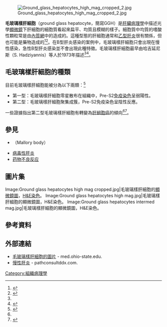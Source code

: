 {{noteTA
|G1 = ME
}}
[[Image:Ground_glass_hepatocytes_high_mag_cropped_2.jpg|thumb]]

'''毛玻璃樣肝細胞'''（ground glass hepatocyte，簡寫GGH）是[[肝臟|肝臟]][[病理學|病理學]]中描述光學[[顯微鏡|顯微鏡]]下肝細胞的細胞質看起來扁平、均質且模糊的樣子。細胞質中均質的嗜酸性顆粒常是由[[內質網|內質網]]中的{{tsl|en|HBsAg|B型肝炎表面抗原|HBsAg}}造成的。這種型態的肝細胞通常和[[乙型肝炎|乙型肝炎]]很有關係，但也可能是藥物造成的<ref name=pmid1162516>{{Cite journal  | last1 = Cohen | first1 = C | title = "Ground-glass" hepatocytes | journal = S Afr Med J | volume = 49 | issue = 34 | pages = 1401–3 |date=Aug 1975 | doi =  | pmid = 1162516 }}</ref><ref name=pmid18505413>{{Cite journal  | last1 = Su | first1 = IJ | last2 = Wang | first2 = HC | last3 = Wu | first3 = HC | last4 = Huang | first4 = WY | title = Ground glass hepatocytes contain pre-S mutants and represent preneoplastic lesions in chronic hepatitis B virus infection | journal = J Gastroenterol Hepatol | volume = 23 | issue = 8 Pt 1 | pages = 1169–74 |date=Aug 2008 | doi = 10.1111/j.1440-1746.2008.05348.x | pmid = 18505413 }}</ref>。在B型肝炎感染的案例中，毛玻璃樣肝細胞只會出現在慢性感染，急性B型肝炎感染並不會出現此種特徵。毛玻璃樣肝細胞最早由哈吉延尼斯（S. Hadziyannis）等人於1973年描述<ref name="pmid18505413"/><ref name=pmid4582440>{{Cite journal  | last1 = Hadziyannis | first1 = S | last2 = Gerber | first2 = MA | last3 = Vissoulis | first3 = C | last4 = Popper | first4 = H | title = Cytoplasmic hepatitis B antigen in "ground-glass" hepatocytes of carriers | journal = Arch Pathol | volume = 96 | issue = 5 | pages = 327–30 |date=Nov 1973 | doi =  | pmid = 4582440 }}</ref>。

==毛玻璃樣肝細胞的種類==
目前毛玻璃樣肝細胞能被分為以下兩類：<ref name=pmid14633616>{{Cite journal  | last1 = Wang | first1 = HC | last2 = Wu | first2 = HC | last3 = Chen | first3 = CF | last4 = Fausto | first4 = N | last5 = Lei | first5 = HY | last6 = Su | first6 = IJ | title = Different Types of Ground Glass Hepatocytes in Chronic Hepatitis B Virus Infection Contain Specific Pre-S Mutants that May Induce Endoplasmic Reticulum Stress | journal = Am J Pathol | volume = 163 | issue = 6 | pages = 2441–9 |date=Dec 2003 | doi =  10.1016/S0002-9440(10)63599-7| pmid = 14633616  | pmc = 1892360 }}</ref>
*第一型：毛玻璃樣肝細胞零星散布在組織中，Pre-S2[[免疫染色|免疫染色]]呈弱陽性。
*第二型：毛玻璃樣肝細胞聚集成簇，Pre-S2免疫染色呈陰性反應。

一些證據指出第二型毛玻璃樣肝細胞有轉變為[[肝細胞癌|肝細胞癌]]的傾向<ref name="pmid18505413" /><ref name=pmid19719772>{{Cite journal  | last1 = Abe | first1 = K | last2 = Thung | first2 = SN | last3 = Wu | first3 = HC | last4 = Tran | first4 = TT | last5 = Le Hoang | first5 = P | last6 = Truong | first6 = KD | last7 = Inui | first7 = A | last8 = Jang | first8 = JJ | last9 = Su | first9 = IJ | title = Pre-S2 deletion mutants of hepatitis B virus could have an important role in hepatocarcinogenesis in Asian children | journal = Cancer Sci | volume =  100| issue =  12| pages =  2249–54|date=Aug 2009 | doi = 10.1111/j.1349-7006.2009.01309.x | pmid = 19719772  }}</ref>。

==參見==
*{{tsl|en|Mallory body|麥洛利氏小體}}（Mallory body）
*[[病毒性肝炎|病毒性肝炎]]
*[[药物不良反应|药物不良反应]]

==圖片集==
<gallery>
Image:Ground glass hepatocytes high mag cropped.jpg|毛玻璃樣肝細胞的[[顯微照相|顯微鏡圖]]，[[苏木精-伊红染色|H&E染色]]。
Image:Ground glass hepatocytes high mag.jpg|毛玻璃樣肝細胞的顯微鏡圖，H&E染色。
Image:Ground glass hepatocytes intermed mag.jpg|毛玻璃樣肝細胞的顯微鏡圖，H&E染色。
</gallery>

==參考資料==
{{reflist|2}}

==外部連結==
*[https://web.archive.org/web/20100702172905/http://www.pathology.med.ohio-state.edu/paxit/deptbase/Paxit/Images/10534/PAXIT052.JPG 毛玻璃樣肝細胞的圖片] - med.ohio-state.edu.
*[https://web.archive.org/web/20110715051931/http://www.pathconsultddx.com/pathCon/diagnosis?pii=S1559-8675(06)70949-4 慢性肝炎] - pathconsultddx.com.

[[Category:組織病理學|Category:組織病理學]]